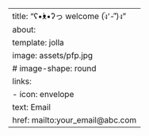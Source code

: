 ---
title: "ʕ•́ᴥ•̀ʔっ welcome (ง︡'-'︠)ง"
about:
  template: jolla
  image: assets/pfp.jpg
  # image-shape: round
  links:
    - icon: envelope
      text: Email
      href: mailto:your_email@abc.com
---